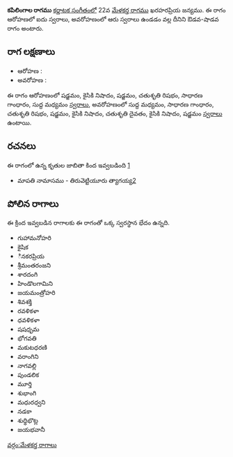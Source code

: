 {{Infobox ragam
	| name          	= కపిలింగాల
	| synonym	    	= 
	| mela          	= 
	| chakra        	= 
	| janaka        	= 
	| type          	= ఔడవ-శాడవ
	| arohanam      	= {{svaraC|S|N2|S|R2|G2|M1}} 
	| avarohanam    	= {{svaraC|M1|G2|R2|S|N2|D2|N2|S}}
	| jeeva         	=
	| chhaya        	=
	| nyasa         	=
	| vishesha      	= 
	| equivalent  		= 
}}
{{కర్ణాటక సంగీత రాగాలు}}
'''కపిలింగాల రాగము''' [[కర్ణాటక సంగీతం]]లో 22వ [[మేళకర్త రాగము]] ఖరహరప్రియ జన్యము.  ఈ రాగం ఆరోహణలో ఐదు స్వరాలు, అవరోహణంలో ఆరు స్వరాలు ఉండడం వల్ల దీనిని ఔడవ-షాడవ రాగం అంటారు.


==రాగ లక్షణాలు==


* ఆరోహణ : {{svaraC|S|N2|S|R2|G2|M1}} 
* అవరోహణ : {{svaraC|M1|G2|R2|S|N2|D2|N2|S}}

ఈ రాగం ఆరోహణంలో షడ్జమం, కైసికి నిషాదం, షడ్జమం, చతుశృతి రిషభం, సాధారణ గాంధారం, సుద్ద మధ్యమం [[స్వరాలు]], అవరోహణంలో సుద్ద మధ్యమం, సాధారణ గాంధారం, చతుశృతి రిషభం, షడ్జమం, కైసికి నిషాదం, చతుశృతి దైవతం, కైసికి నిషాదం, షడ్జమం [[స్వరాలు]] ఉంటాయి.

==రచనలు==
ఈ రాగంలో ఉన్న కృతుల జాబితా కింద ఇవ్వబడింది [https://github.com/ssrihari/ragavardhini/blob/master/ragas/kritis.psv]
* మాపతి నామాసము - తిరువెట్టియూరు త్యాగయ్య[http://www.karnatik.com/c3010.shtml]




==పోలిన రాగాలు==
ఈ క్రింద ఇవ్వబడిన రాగాలకు ఈ రాగంతో ఒక్క స్వరస్థాన భేదం ఉన్నది.
* గుహామనోహరి
* కైషిక
* ినకరప్రియ
* శ్రీమంతరంజని
* శారదంగి
* హిండొలగామిని
* జయమంత్రోహరి
* శివశక్తి
* రవళికళా
* ధవళికళా
* షషధృమ
* భోగవతి
* మకుటధరణి
* వరాంగిని
* నాగవల్లి
* పుండలిక
* మూర్తి
* శుభాంగి
* మధురధ్వని
* నడకా
* శుధ్ధిభొట్ల
* జయభవానీ



[[వర్గం:మేళకర్త రాగాలు]]